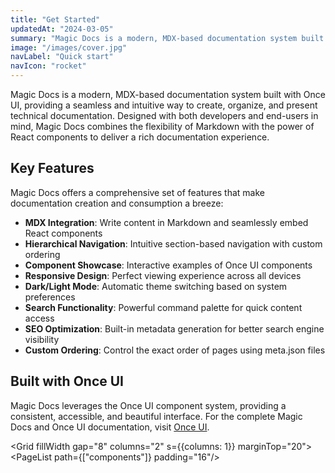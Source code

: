 ```yaml
---
title: "Get Started"
updatedAt: "2024-03-05"
summary: "Magic Docs is a modern, MDX-based documentation system built with Once UI."
image: "/images/cover.jpg"
navLabel: "Quick start"
navIcon: "rocket"
---
```




Magic Docs is a modern, MDX-based documentation system built with Once UI, providing a seamless and intuitive way to create, organize, and present technical documentation. Designed with both developers and end-users in mind, Magic Docs combines the flexibility of Markdown with the power of React components to deliver a rich documentation experience.

## Key Features

Magic Docs offers a comprehensive set of features that make documentation creation and consumption a breeze:

- **MDX Integration**: Write content in Markdown and seamlessly embed React components
- **Hierarchical Navigation**: Intuitive section-based navigation with custom ordering
- **Component Showcase**: Interactive examples of Once UI components
- **Responsive Design**: Perfect viewing experience across all devices
- **Dark/Light Mode**: Automatic theme switching based on system preferences
- **Search Functionality**: Powerful command palette for quick content access
- **SEO Optimization**: Built-in metadata generation for better search engine visibility
- **Custom Ordering**: Control the exact order of pages using meta.json files

## Built with Once UI

Magic Docs leverages the Once UI component system, providing a consistent, accessible, and beautiful interface. For the complete Magic Docs and Once UI documentation, visit [Once UI](https://docs.once-ui.com).

<Grid fillWidth gap="8" columns="2" s={{columns: 1}} marginTop="20">
  <PageList path={["components"]} padding="16"/>
</Grid>
